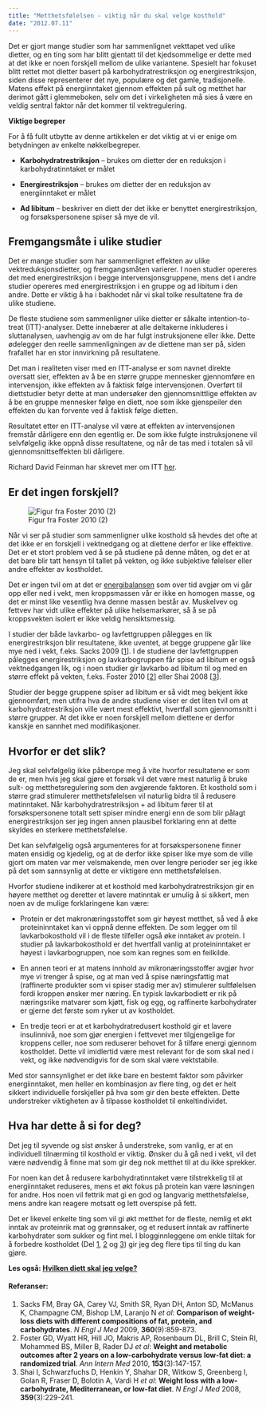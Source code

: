 ```yaml
---
title: "Metthetsfølelsen - viktig når du skal velge kosthold"
date: "2012.07.11"
---
```


Det er gjort mange studier som har sammenlignet vekttapet ved ulike dietter, og en ting som har blitt gjentatt til det kjedsommelige er dette med at det ikke er noen forskjell mellom de ulike variantene. Spesielt har fokuset blitt rettet mot dietter basert på karbohydratrestriksjon og energirestriksjon, siden disse representerer det nye, populære og det gamle, tradisjonelle. Matens effekt på energiinntaket gjennom effekten på sult og metthet har derimot gått i glemmeboken, selv om det i virkeligheten må sies å være en veldig sentral faktor når det kommer til vektregulering.

**Viktige begreper**

For å få fullt utbytte av denne artikkelen er det viktig at vi er enige om betydningen av enkelte nøkkelbegreper.

-   **Karbohydratrestriksjon** – brukes om dietter der en reduksjon i karbohydratinntaket er målet

-   **Energirestriksjon** – brukes om dietter der en reduksjon av energiinntaket er målet

-   **Ad libitum** – beskriver en diett der det ikke er benyttet energirestriksjon, og forsøkspersonene spiser så mye de vil.

## Fremgangsmåte i ulike studier

Det er mange studier som har sammenlignet effekten av ulike vektreduksjonsdietter, og fremgangsmåten varierer. I noen studier opereres det med energirestriksjon i begge intervensjonsgruppene, mens det i andre studier opereres med energirestriksjon i en gruppe og ad libitum i den andre. Dette er viktig å ha i bakhodet når vi skal tolke resultatene fra de ulike studiene.

De fleste studiene som sammenligner ulike dietter er såkalte intention-to-treat (ITT)-analyser. Dette innebærer at alle deltakerne inkluderes i sluttanalysen, uavhengig av om de har fulgt instruksjonene eller ikke. Dette ødelegger den reelle sammenligningen av de diettene man ser på, siden frafallet har en stor innvirkning på resultatene.

Det man i realiteten viser med en ITT-analyse er som navnet direkte oversatt sier, effekten av å be en større gruppe mennesker gjennomføre en intervensjon, ikke effekten av å faktisk følge intervensjonen. Overført til diettstudier betyr dette at man undersøker den gjennomsnittlige effekten av å be en gruppe mennesker følge en diett, noe som ikke gjenspeiler den effekten du kan forvente ved å faktisk følge dietten.

Resultatet etter en ITT-analyse vil være at effekten av intervensjonen fremstår dårligere enn den egentlig er. De som ikke fulgte instruksjonene vil selvfølgelig ikke oppnå disse resultatene, og når de tas med i totalen så vil gjennomsnittseffekten bli dårligere.

Richard David Feinman har skrevet mer om ITT [her](http://rdfeinman.wordpress.com/2011/08/21/intention-to-treat-what-it-is-and-why-you-should-care/).

## Er det ingen forskjell?

![Figur fra Foster 2010 (2)](images/clipboard-664475060.png)

Når vi ser på studier som sammenligner ulike kosthold så hevdes det ofte at det ikke er en forskjell i vektnedgang og at diettene derfor er like effektive. Det er et stort problem ved å se på studiene på denne måten, og det er at det bare blir tatt hensyn til tallet på vekten, og ikke subjektive følelser eller andre effekter av kostholdet.

Det er ingen tvil om at det er [energibalansen](brokenlink/energibalansen/ "Energibalansen – hva sier den egentlig?") som over tid avgjør om vi går opp eller ned i vekt, men kroppsmassen vår er ikke en homogen masse, og det er minst like vesentlig hva denne massen består av. Muskelvev og fettvev har vidt ulike effekter på ulike helsemarkører, så å se på kroppsvekten isolert er ikke veldig hensiktsmessig.

I studier der både lavkarbo- og lavfettgruppen pålegges en lik energirestriksjon blir resultatene, ikke uventet, at begge gruppene går like mye ned i vekt, f.eks. Sacks 2009 \[[1](http://www.ncbi.nlm.nih.gov/pubmed/19246357 "Sacks, 2009 #90")\]. I de studiene der lavfettgruppen pålegges energirestriksjon og lavkarbogruppen får spise ad libitum er også vektnedgangen lik, og i noen studier gir lavkarbo ad libitum til og med en større effekt på vekten, f.eks. Foster 2010 \[[2](http://www.ncbi.nlm.nih.gov/pubmed/20679559 "Foster, 2010 #232")\] eller Shai 2008 \[[3](http://www.ncbi.nlm.nih.gov/pubmed/18635428 "Shai, 2008 #116")\].

Studier der begge gruppene spiser ad libitum er så vidt meg bekjent ikke gjennomført, men utifra hva de andre studiene viser er det liten tvil om at karbohydratrestriksjon ville vært mest effektivt, hvertfall som gjennomsnitt i større grupper. At det ikke er noen forskjell mellom diettene er derfor kanskje en sannhet med modifikasjoner.

## Hvorfor er det slik?

Jeg skal selvfølgelig ikke påberope meg å vite hvorfor resultatene er som de er, men hvis jeg skal gjøre et forsøk vil det være mest naturlig å bruke sult- og metthetsregulering som den avgjørende faktoren. Et kosthold som i større grad stimulerer metthetsfølelsen vil naturlig bidra til å redusere matinntaket. Når karbohydratrestriksjon + ad libitum fører til at forsøkspersonene totalt sett spiser mindre energi enn de som blir pålagt energirestriksjon ser jeg ingen annen plausibel forklaring enn at dette skyldes en sterkere metthetsfølelse.

Det kan selvfølgelig også argumenteres for at forsøkspersonene finner maten ensidig og kjedelig, og at de derfor ikke spiser like mye som de ville gjort om maten var mer velsmakende, men over lengre perioder ser jeg ikke på det som sannsynlig at dette er viktigere enn metthetsfølelsen.

Hvorfor studiene indikerer at et kosthold med karbohydratrestriksjon gir en høyere metthet og deretter et lavere matinntak er umulig å si sikkert, men noen av de mulige forklaringene kan være:

-   Protein er det makronæringsstoffet som gir høyest metthet, så ved å øke proteininntaket kan vi oppnå denne effekten. De som legger om til lavkarbokosthold vil i de fleste tilfeller også øke inntaket av protein. I studier på lavkarbokosthold er det hvertfall vanlig at proteininntaket er høyest i lavkarbogruppen, noe som kan regnes som en feilkilde.

-   En annen teori er at matens innhold av mikronæringsstoffer avgjør hvor mye vi trenger å spise, og at man ved å spise næringsfattig mat (raffinerte produkter som vi spiser stadig mer av) stimulerer sultfølelsen fordi kroppen ønsker mer næring. En typisk lavkarbodiett er rik på næringsrike matvarer som kjøtt, fisk og egg, og raffinerte karbohydrater er gjerne det første som ryker ut av kostholdet.

-   En tredje teori er at et karbohydratredusert kosthold gir et lavere insulinnivå, noe som gjør energien i fettvevet mer tilgjengelige for kroppens celler, noe som reduserer behovet for å tilføre energi gjennom kostholdet. Dette vil imidlertid være mest relevant for de som skal ned i vekt, og ikke nødvendigvis for de som skal være vektstabile.

Med stor sannsynlighet er det ikke bare en bestemt faktor som påvirker energiinntaket, men heller en kombinasjon av flere ting, og det er helt sikkert individuelle forskjeller på hva som gir den beste effekten. Dette understreker viktigheten av å tilpasse kostholdet til enkeltindividet.

## Hva har dette å si for deg?

Det jeg til syvende og sist ønsker å understreke, som vanlig, er at en individuell tilnærming til kosthold er viktig. Ønsker du å gå ned i vekt, vil det være nødvendig å finne mat som gir deg nok metthet til at du ikke sprekker.

For noen kan det å redusere karbohydratinntaket være tilstrekkelig til at energiinntaket reduseres, mens et økt fokus på protein kan være løsningen for andre. Hos noen vil fettrik mat gi en god og langvarig metthetsfølelse, mens andre kan reagere motsatt og lett overspise på fett.

Det er likevel enkelte ting som vil gi økt metthet for de fleste, nemlig et økt inntak av proteinrik mat og grønnsaker, og et redusert inntak av raffinerte karbohydrater som sukker og fint mel. I blogginnleggene om enkle tiltak for å forbedre kostholdet (Del [1](brokenlink/3-enkle-tiltak/ "Enkle tiltak som kan forbedre kostholdet ditt – del 1"), [2](brokenlink/3-tiltak-del-2/ "Enkle tiltak som kan forbedre kostholdet ditt – del 2") og [3](brokenlink/3-tiltak-del-3/ "Enkle tiltak som kan forbedre kostholdet ditt – del 3")) gir jeg deg flere tips til ting du kan gjøre.

**Les også: [Hvilken diett skal jeg velge?](brokenlink/hvilken-diett-skal-jeg-velge/ "Hvilken diett skal jeg velge?")**

#### Referanser:

1.  Sacks FM, Bray GA, Carey VJ, Smith SR, Ryan DH, Anton SD, McManus K, Champagne CM, Bishop LM, Laranjo N *et al*: **Comparison of weight-loss diets with different compositions of fat, protein, and carbohydrates**. *N Engl J Med* 2009, **360**(9):859-873.
2.  Foster GD, Wyatt HR, Hill JO, Makris AP, Rosenbaum DL, Brill C, Stein RI, Mohammed BS, Miller B, Rader DJ *et al*: **Weight and metabolic outcomes after 2 years on a low-carbohydrate versus low-fat diet: a randomized trial**. *Ann Intern Med* 2010, **153**(3):147-157.
3.  Shai I, Schwarzfuchs D, Henkin Y, Shahar DR, Witkow S, Greenberg I, Golan R, Fraser D, Bolotin A, Vardi H *et al*: **Weight loss with a low-carbohydrate, Mediterranean, or low-fat diet**. *N Engl J Med* 2008, **359**(3):229-241.
